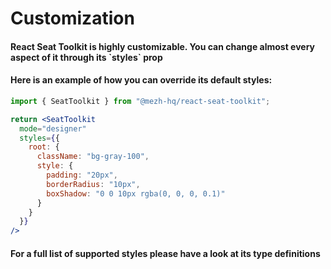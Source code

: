


<Meta title="Customization" />

<h1>Customization</h1>

<h4>React Seat Toolkit is highly customizable. You can change almost every aspect of it through its `styles` prop</h4>

<h4>Here is an example of how you can override its default styles:</h4>

```jsx
import { SeatToolkit } from "@mezh-hq/react-seat-toolkit";

return <SeatToolkit 
  mode="designer"
  styles={{
    root: {
      className: "bg-gray-100",
      style: {
        padding: "20px",
        borderRadius: "10px",
        boxShadow: "0 0 10px rgba(0, 0, 0, 0.1)"
      }
    }
  }}
/>
```

<h4>For a full list of supported styles please have a look at its type definitions</h4>
